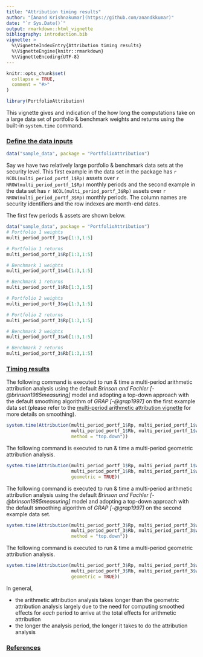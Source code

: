 ```yaml
---
title: "Attribution timing results"
author: "[Anand Krishnakumar](https://github.com/anandkkumar)"
date: "`r Sys.Date()`"
output: rmarkdown::html_vignette
bibliography: introduction.bib
vignette: >
  %\VignetteIndexEntry{Attribution timing results}
  %\VignetteEngine{knitr::rmarkdown}
  %\VignetteEncoding{UTF-8}
---
```


```r
knitr::opts_chunk$set(
  collapse = TRUE,
  comment = "#>"
)

library(PortfolioAttribution)
```

This vignette gives and indication of the how long the computations take on a large data set of portfolio & benchmark weights and returns using the built-in `system.time` command.

### <ins>Define the data inputs</ins>

```r
data("sample_data", package = "PortfolioAttribution")
```

Say we have two relatively large portfolio & benchmark data sets at the security level. This first example in the data set in the package has `r NCOL(multi_period_portf_1$Rp)` assets over `r NROW(multi_period_portf_1$Rp)` monthly periods and the second example in the data set has `r NCOL(multi_period_portf_3$Rp)` assets over `r NROW(multi_period_portf_3$Rp)` monthly periods. The column names are security identifiers and the row indexes are month-end dates.

The first few periods & assets are shown below.

```r
data("sample_data", package = "PortfolioAttribution")
# Portfolio 1 weights
multi_period_portf_1$wp[1:3,1:5]

# Portfolio 1 returns
multi_period_portf_1$Rp[1:3,1:5]

# Benchmark 1 weights
multi_period_portf_1$wb[1:3,1:5]

# Benchmark 1 returns
multi_period_portf_1$Rb[1:3,1:5]

# Portfolio 2 weights
multi_period_portf_3$wp[1:3,1:5]

# Portfolio 2 returns
multi_period_portf_3$Rp[1:3,1:5]

# Benchmark 2 weights
multi_period_portf_3$wb[1:3,1:5]

# Benchmark 2 returns
multi_period_portf_3$Rb[1:3,1:5]
```

### <ins>Timing results</ins>

The following command is executed to run & time a multi-period arithmetic attribution analysis using the default _Brinson and Fachler [-@brinson1985measuring]_ model and adopting a top-down approach with the default smoothing algorithm of _GRAP [-@grap1997]_ on the first example data set (please refer to the [multi-period arithmetic attribution vignette](multi-period-arithmetic.html) for more details on smoothing).

```r
system.time(Attribution(multi_period_portf_1$Rp, multi_period_portf_1$wp, 
                        multi_period_portf_1$Rb, multi_period_portf_1$wb, 
                        method = "top.down"))
```


The following command is executed to run & time a multi-period geometric attribution analysis.

```r
system.time(Attribution(multi_period_portf_1$Rp, multi_period_portf_1$wp, 
                        multi_period_portf_1$Rb, multi_period_portf_1$wb, 
                        geometric = TRUE))
```

The following command is executed to run & time a multi-period arithmetic attribution analysis using the default _Brinson and Fachler [-@brinson1985measuring]_ model and adopting a top-down approach with the default smoothing algorithm of _GRAP [-@grap1997]_ on the second example data set.

```r
system.time(Attribution(multi_period_portf_3$Rp, multi_period_portf_3$wp, 
                        multi_period_portf_3$Rb, multi_period_portf_3$wb, 
                        method = "top.down"))
```

The following command is executed to run & time a multi-period geometric attribution analysis.

```r
system.time(Attribution(multi_period_portf_3$Rp, multi_period_portf_3$wp, 
                        multi_period_portf_3$Rb, multi_period_portf_3$wb, 
                        geometric = TRUE))
```

In general,

* the arithmetic attribution analysis takes longer than the geometric attribution analysis largely due to the need for computing smoothed effects for _each_ period to arrive at the total effects for arithmetic attribution
* the longer the analysis period, the longer it takes to do the attribution analysis

### <ins>References</ins>
